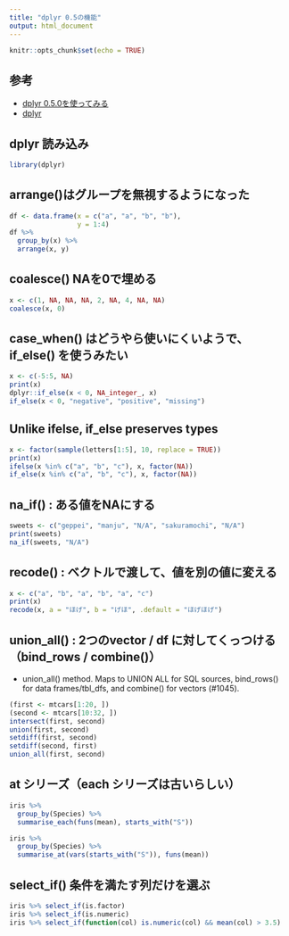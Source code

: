 ```yaml
---
title: "dplyr 0.5の機能"
output: html_document
---
```


```r
knitr::opts_chunk$set(echo = TRUE)
```

## 参考
- [dplyr 0.5.0を使ってみる](http://notchained.hatenablog.com/entry/2016/04/09/123059)
- [dplyr](https://cran.r-project.org/web/packages/dplyr/dplyr.pdf)

## dplyr 読み込み

```r
library(dplyr)
```

## arrange()はグループを無視するようになった

```r
df <- data.frame(x = c("a", "a", "b", "b"), 
                 y = 1:4)
df %>%
  group_by(x) %>%
  arrange(x, y)
```

## coalesce() NAを0で埋める

```r
x <- c(1, NA, NA, NA, 2, NA, 4, NA, NA)
coalesce(x, 0)
```

##  case_when() はどうやら使いにくいようで、if_else() を使うみたい

```r
x <- c(-5:5, NA)
print(x)
dplyr::if_else(x < 0, NA_integer_, x)
if_else(x < 0, "negative", "positive", "missing")
```

## Unlike ifelse, if_else preserves types

```r
x <- factor(sample(letters[1:5], 10, replace = TRUE))
print(x)
ifelse(x %in% c("a", "b", "c"), x, factor(NA))
if_else(x %in% c("a", "b", "c"), x, factor(NA))
```

## na_if() : ある値をNAにする

```r
sweets <- c("geppei", "manju", "N/A", "sakuramochi", "N/A")
print(sweets)
na_if(sweets, "N/A")
```

## recode() : ベクトルで渡して、値を別の値に変える

```r
x <- c("a", "b", "a", "b", "a", "c")
print(x)
recode(x, a = "ほげ", b = "げほ", .default = "ほげほげ")
```

## union_all() : 2つのvector / df に対してくっつける（bind_rows / combine()）
- union_all() method. Maps to UNION ALL for SQL sources, bind_rows() for data frames/tbl_dfs, and combine() for vectors (#1045).

```r
(first <- mtcars[1:20, ])
(second <- mtcars[10:32, ])
intersect(first, second)
union(first, second)
setdiff(first, second)
setdiff(second, first)
union_all(first, second)
```

## at シリーズ（each シリーズは古いらしい）

```r
iris %>%
  group_by(Species) %>%
  summarise_each(funs(mean), starts_with("S"))

iris %>%
  group_by(Species) %>%
  summarise_at(vars(starts_with("S")), funs(mean))
```

## select_if() 条件を満たす列だけを選ぶ

```r
iris %>% select_if(is.factor)
iris %>% select_if(is.numeric)
iris %>% select_if(function(col) is.numeric(col) && mean(col) > 3.5)
```